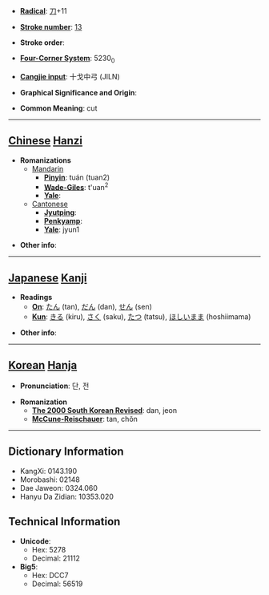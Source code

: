 * '''[[Wiktionary:Chinese radical index| Radical]]''': [[Wiktionary:Chinese radical index 刀|刀]]+11

* '''[[Wiktionary:Chinese total strokes index|Stroke number]]''': [[Wiktionary:Chinese total strokes index 13|13]]

* '''Stroke order''': 

* '''[[Wiktionary:Chinese four corner index|Four-Corner System]]''': 5230<sub>0</sub>

* '''[[Wiktionary:Chinese Cangjie index|Cangjie input]]''': 十戈中弓 (JILN)

* '''Graphical Significance and Origin''': 

* '''Common Meaning''': cut

----

== [[Chinese]] [[Hanzi]] ==

* '''Romanizations'''
** [[Mandarin]]
*** '''[[Pinyin]]''': tuán (tuan2)
*** '''[[Wade-Giles]]''': t'uan<sup>2</sup>
*** '''[[Yale]]''': 
**[[Cantonese]]
***'''[[Jyutping]]''':
***'''[[Penkyamp]]''': 
***'''[[Yale]]''': jyun1

* '''Other info''': 

----

== [[Japanese]] [[Kanji]] ==

* '''Readings'''
** '''[[On]]''': [[たん]] (tan), [[だん]] (dan), [[せん]] (sen)
** '''[[Kun]]''': [[きる]] (kiru), [[さく]] (saku), [[たつ]] (tatsu), [[ほしいまま]] (hoshiimama)

* '''Other info''':  

----

== [[Korean]] [[Hanja]] ==

* '''Pronunciation''': 단, 전

* '''Romanization'''
** '''[[The 2000 South Korean Revised Romanization|The 2000 South Korean Revised]]''': dan, jeon
** '''[[McCune-Reischauer]]''': tan, chŏn

----

== Dictionary Information ==

* KangXi: 0143.190
* Morobashi: 02148
* Dae Jaweon: 0324.060
* Hanyu Da Zidian: 10353.020

== Technical Information ==

* '''Unicode''':
** Hex: 5278
** Decimal: 21112
* '''Big5''':
** Hex: DCC7
** Decimal: 56519